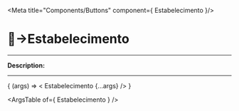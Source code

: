 
<Meta title="Components/Buttons" component={ Estabelecimento }/>

# 🔘→Estabelecimento
_________

__Description:__

<!-- digite aqui a descrição -->
_________

<Canvas>
  <Story
    name="Estabelecimento"
    args=""
  >
    { (args) => < Estabelecimento  {...args} /> }
  </Story>
</Canvas>

<ArgsTable of={ Estabelecimento } />
